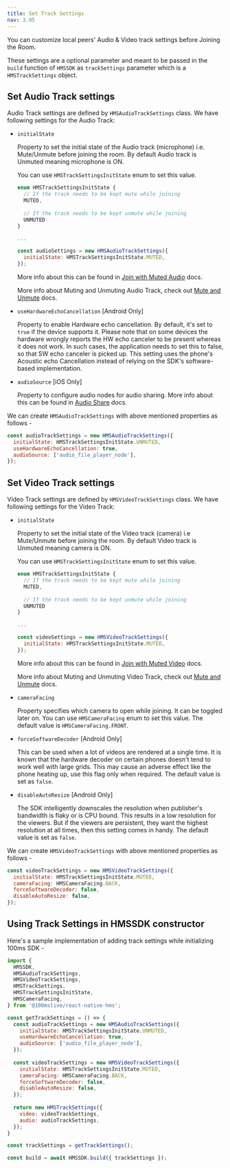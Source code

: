 ```yaml
---
title: Set Track Settings
nav: 3.95
---
```


You can customize local peers' Audio & Video track settings before Joining the Room. 

These settings are a optional parameter and meant to be passed in the `build` function of `HMSSDK` as `trackSettings` parameter which is a `HMSTrackSettings` object.


## Set Audio Track settings

Audio Track settings are defined by `HMSAudioTrackSettings` class. We have following settings for the Audio Track:

- `initialState`

  Property to set the initial state of the Audio track (microphone) i.e. Mute/Unmute before joining the room. By default Audio track is Unmuted meaning microphone is ON.
  
  You can use `HMSTrackSettingsInitState` enum to set this value.

  ```js
  enum HMSTrackSettingsInitState {
    // If the track needs to be kept mute while joining
    MUTED,
    
    // If the track needs to be kept unmute while joining  
    UNMUTED
  }

  ...

  const audioSettings = new HMSAudioTrackSettings({
    initialState: HMSTrackSettingsInitState.MUTED,
  });
  ```
  
  More info about this can be found in [Join with Muted Audio](../features/join#join-with-muted-audio-video) docs.

  More info about Muting and Unmuting Audio Track, check out [Mute and Unmute](../features/mute) docs.

- `useHardwareEchoCancellation` [Android Only]

  Property to enable Hardware echo cancellation. By default, it's set to `true` if the device supports it. Please note that on some devices the hardware wrongly reports the HW echo canceler to be present whereas it does not work. In such cases, the application needs to set this to false, so that SW echo canceler is picked up. This setting uses the phone's Acoustic echo Cancellation instead of relying on the SDK's software-based implementation.

- `audioSource` [iOS Only]

  Property to configure audio nodes for audio sharing. More info about this can be found in [Audio Share](../features/audio-share) docs.


We can create `HMSAudioTrackSettings` with above mentioned properties as follows -

```js
const audioTrackSettings = new HMSAudioTrackSettings({
  initialState: HMSTrackSettingsInitState.UNMUTED,
  useHardwareEchoCancellation: true,
  audioSource: ['audio_file_player_node'],
});
```


## Set Video Track settings

Video Track settings are defined by `HMSVideoTrackSettings` class. We have following settings for the Video Track:

- `initialState`

  Property to set the initial state of the Video track (camera) i.e Mute/Unmute before joining the room. By default Video track is Unmuted meaning camera is ON.
  
  You can use `HMSTrackSettingsInitState` enum to set this value.

  ```js
  enum HMSTrackSettingsInitState {
    // If the track needs to be kept mute while joining
    MUTED,
    
    // If the track needs to be kept unmute while joining  
    UNMUTED
  }

  ...

  const videoSettings = new HMSVideoTrackSettings({
    initialState: HMSTrackSettingsInitState.MUTED,
  });
  ```

  More info about this can be found in [Join with Muted Video](../features/join#join-with-muted-audio-video) docs.
  
  More info about Muting and Unmuting Video Track, check out [Mute and Unmute](../features/mute) docs.

- `cameraFacing`

  Property specifies which camera to open while joining. It can be toggled later on. You can use `HMSCameraFacing` enum to set this value. The default value is `HMSCameraFacing.FRONT`.

- `forceSoftwareDecoder` [Android Only]

  This can be used when a lot of videos are rendered at a single time. It is known that the hardware decoder on certain phones doesn't tend to work well with large grids. This may cause an adverse effect like the phone heating up, use this flag only when required. The default value is set as `false`.

- `disableAutoResize` [Android Only]

  The SDK intelligently downscales the resolution when publisher's bandwidth is flaky or is CPU bound. This results in a low resolution for the viewers. But if the viewers are persistent, they want the highest resolution at all times, then this setting comes in handy. The default value is set as `false`.


We can create `HMSVideoTrackSettings` with above mentioned properties as follows -

```js
const videoTrackSettings = new HMSVideoTrackSettings({
  initialState: HMSTrackSettingsInitState.MUTED,
  cameraFacing: HMSCameraFacing.BACK,
  forceSoftwareDecoder: false,
  disableAutoResize: false,
});
```


## Using Track Settings in HMSSDK constructor

Here's a sample implementation of adding track settings while initializing 100ms SDK -

```js
import {
  HMSSDK,
  HMSAudioTrackSettings,
  HMSVideoTrackSettings,
  HMSTrackSettings,
  HMSTrackSettingsInitState,
  HMSCameraFacing,
} from '@100mslive/react-native-hms';

const getTrackSettings = () => {
  const audioTrackSettings = new HMSAudioTrackSettings({
    initialState: HMSTrackSettingsInitState.UNMUTED,
    useHardwareEchoCancellation: true,
    audioSource: ['audio_file_player_node'],
  });
  
  const videoTrackSettings = new HMSVideoTrackSettings({
    initialState: HMSTrackSettingsInitState.MUTED,
    cameraFacing: HMSCameraFacing.BACK,
    forceSoftwareDecoder: false,
    disableAutoResize: false,
  });
  
  return new HMSTrackSettings({
    video: videoTrackSettings,
    audio: audioTrackSettings,
  });
}

const trackSettings = getTrackSettings();

const build = await HMSSDK.build({ trackSettings });
```
